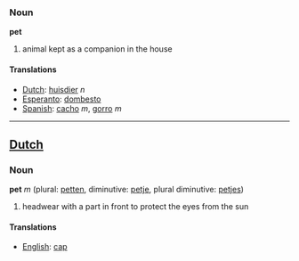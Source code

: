 ===Noun===
'''pet'''

#animal kept as a companion in the house

====Translations====
*[[Dutch]]: [[huisdier]] ''n''
*[[Esperanto]]: [[dombesto]]
*[[Spanish]]: [[cacho]] ''m'', [[gorro]] ''m''

----

==[[Dutch]]==
===Noun===
'''pet''' ''m'' (plural: [[petten]], diminutive: [[petje]], plural diminutive:  [[petjes]])

# headwear with a part in front to protect the eyes from the sun

====Translations====
*[[English]]: [[cap]]